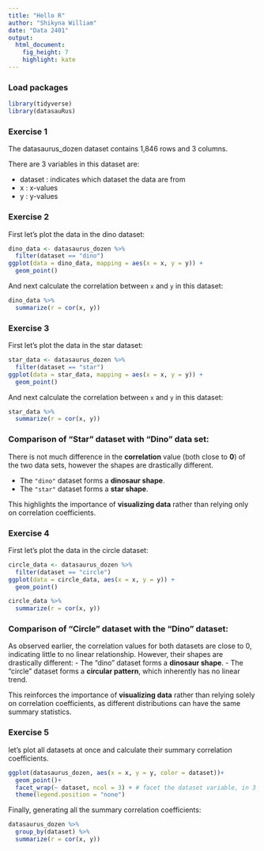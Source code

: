 ```yaml
---
title: "Hello R"
author: "Shikyna William"
date: "Data 2401"
output: 
  html_document: 
    fig_height: 7
    highlight: kate
---
```


### Load packages

```r
library(tidyverse) 
library(datasauRus)
```


### Exercise 1

The datasaurus_dozen dataset contains 1,846 rows and 3 columns.

There are 3 variables in this dataset are:

- dataset : indicates which dataset the data are from
- x : x-values
- y : y-values

### Exercise 2

First let's plot the data in the dino dataset:

```r
dino_data <- datasaurus_dozen %>% 
  filter(dataset == "dino") 
ggplot(data = dino_data, mapping = aes(x = x, y = y)) +
  geom_point()
```

And next calculate the correlation between `x` and `y` in this dataset:

```r
dino_data %>%
  summarize(r = cor(x, y))
```

### Exercise 3

First let's plot the data in the star dataset:

```r
star_data <- datasaurus_dozen %>% 
  filter(dataset == "star")
ggplot(data = star_data, mapping = aes(x = x, y = y)) +
  geom_point()
```

And next calculate the correlation between `x` and `y` in this dataset:
 
```r
star_data %>%
  summarize(r = cor(x, y))
```
### Comparison of "Star" dataset with "Dino" data set:
There is not much difference in the **correlation** value (both close to **0**) of the two data sets, however the shapes are drastically different.

- The `"dino"` dataset forms a **dinosaur shape**.
- The `"star"` dataset forms a **star shape**.

This highlights the importance of **visualizing data** rather than relying only on correlation coefficients.

### Exercise 4

First let's plot the data in the circle dataset:

```r
circle_data <- datasaurus_dozen %>% 
  filter(dataset == "circle")
ggplot(data = circle_data, aes(x = x, y = y)) +
  geom_point()
```

```r
circle_data %>%
  summarize(r = cor(x, y))
```

### Comparison of "Circle" dataset with the "Dino" dataset:
As observed earlier, the correlation values for both datasets are close to 0, indicating little to no linear relationship. However, their shapes are drastically different:
- The "dino" dataset forms a **dinosaur shape**.
- The "circle" dataset forms a **circular pattern**, which inherently has no linear trend.

This reinforces the importance of **visualizing data** rather than relying solely on correlation coefficients, as different distributions can have the same summary statistics.

### Exercise 5
let’s plot all datasets at once and calculate their summary correlation coefficients.

```r
ggplot(datasaurus_dozen, aes(x = x, y = y, color = dataset))+
  geom_point()+
  facet_wrap(~ dataset, ncol = 3) + # facet the dataset variable, in 3 cols
  theme(legend.position = "none")
```



Finally, generating all the summary correlation coefficients:

```r
datasaurus_dozen %>%
  group_by(dataset) %>%
  summarize(r = cor(x, y))
```

